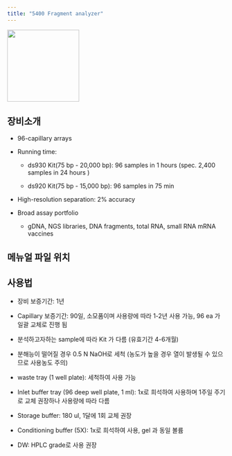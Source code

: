 ```yaml
---
title: "5400 Fragment analyzer"
---
```


![](images/paste-43.png){width="166"}

## 장비소개

-   96-capillary arrays

-   Running time:

    -   ds930 Kit(75 bp - 20,000 bp): 96 samples in 1 hours (spec. 2,400 samples in 24 hours )

    -   ds920 Kit(75 bp - 15,000 bp): 96 samples in 75 min

-   High-resolution separation: 2% accuracy

-   Broad assay portfolio

    -   gDNA, NGS libraries, DNA fragments, total RNA, small RNA mRNA vaccines

## 메뉴얼 파일 위치

## 사용법

-   장비 보증기간: 1년

-    Capillary 보증기간: 90일, 소모품이며 사용량에 따라 1-2년 사용 가능, 96 ea 가 일괄 교체로 진행 됨

-   분석하고자하는 sample에 따라 Kit 가 다름 (유효기간 4-6개월)

-   분해능이 떨어질 경우 0.5 N NaOH로 세척 (농도가 높을 경우 열이 발생될 수 있으므로 사용농도 주의)

-   waste tray (1 well plate): 세척하여 사용 가능

-   Inlet buffer tray (96 deep well plate, 1 ml): 1x로 희석하여 사용하며 1주일 주기로 교체 권장하나 사용량에 따라 다름

-   Storage buffer: 180 ul, 1달에 1회 교체 권장

-   Conditioning buffer (5X): 1x로 희석하여 사용, gel 과 동일 볼륨

-   DW: HPLC grade로 사용 권장